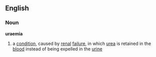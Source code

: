 ==English==
===Noun===
{{wikipedia}}
'''uraemia'''
# a [[condition]], caused by [[renal]] [[failure]], in which [[urea]] is retained in the [[blood]] instead of being expelled in the [[urine]]